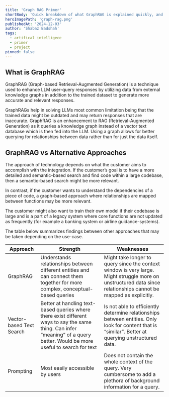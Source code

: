 ```yaml
---
title: 'Graph RAG Primer'
shortBody: 'Quick breakdown of what GraphRAG is explained quickly, and simply..'
heroImagePath: 'graph-rag.png'
publishedAt: '2024-12-03'
author: 'Shabaz Badshah'
tags:
  - artifical intelligece
  - primer
  - project
pinned: false
---
```


## What is GraphRAG

GraphRAG (Graph-based Retrieval-Augmented Generation) is a technique used to enhance LLM user-query responses by utilizing data from external knowledge graphs in addition to the trained dataset to generate more accurate and relevant responses.

GraphRAGs help in solving LLMs most common limitation being that the trained data might be outdated and may return responses that are inaccurate. GraphRAG is an enhancement to RAG (Retrieval-Augmented Generation) as it queries a knowledge graph instead of a vector text database which is then fed into the LLM. Using a graph allows for better querying for relationships between data rather than for just the data itself.

## GraphRAG vs Alternative Approaches

The approach of technology depends on what the customer aims to accomplish with the integration. If the customer’s goal is to have a more detailed and semantic-based search and find code within a large codebase, then a semantic-based search might be more relevant.

In contrast, if the customer wants to understand the dependencies of a piece of code, a graph-based approach where relationships are mapped between functions may be more relevant.

The customer might also want to train their own model if their codebase is large and is a part of a legacy system where core functions are not updated as frequently (for example a banking system or airline guidance-systems).

The table below summarizes findings between other approaches that may be taken depending on the use-case.

| Approach                 | Strength                                                                                                                                                                     | Weaknesses                                                                                                                                                      |
| ------------------------ | ---------------------------------------------------------------------------------------------------------------------------------------------------------------------------- | --------------------------------------------------------------------------------------------------------------------------------------------------------------- |
| GraphRAG                 | Understands relationships between different entities and can connect them together for more complex, conceptual-based queries                                                | Might take longer to query since the context window is very large. Might struggle more on unstructured data since relationships cannot be mapped as explicitly. |
| Vector-based Text Search | Better at handling text-based queries where there exist different ways to say the same thing. Can infer “meaning” of a query better. Would be more useful to search for text | Is not able to efficiently determine relationships between entities. Only look for content that is “similar”. Better at querying unstructured data.             |
| Prompting                | Most easily accessible by users                                                                                                                                              | Does not contain the whole context of the query. Very cumbersome to add a plethora of background information for a query.                                       |
